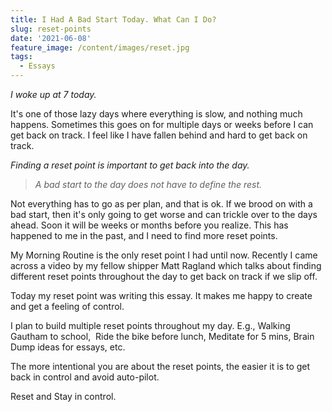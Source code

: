 ```yaml
---
title: I Had A Bad Start Today. What Can I Do?
slug: reset-points
date: '2021-06-08'
feature_image: /content/images/reset.jpg
tags:
  - Essays
---
```

<ImageCard src="/content/images/reset.jpg" alt="Photo by Tim Foster on Unsplash" />

_I woke up at 7 today._

It's one of those lazy days where everything is slow, and nothing much happens. Sometimes this goes on for multiple days or weeks before I can get back on track. I feel like I have fallen behind and hard to get back on track.

_Finding a reset point is important to get back into the day._

> _A bad start to the day does not have to define the rest._

Not everything has to go as per plan, and that is ok. If we brood on with a bad start, then it's only going to get worse and can trickle over to the days ahead. Soon it will be weeks or months before you realize. This has happened to me in the past, and I need to find more reset points.

My Morning Routine is the only reset point I had until now. Recently I came across a video by my fellow shipper Matt Ragland which talks about finding different reset points throughout the day to get back on track if we slip off.

Today my reset point was writing this essay. It makes me happy to create and get a feeling of control.

I plan to build multiple reset points throughout my day. E.g., Walking Gautham to school,  Ride the bike before lunch, Meditate for 5 mins, Brain Dump ideas for essays, etc.

The more intentional you are about the reset points, the easier it is to get back in control and avoid auto-pilot.

Reset and Stay in control.
